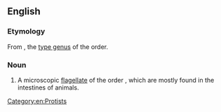==English==
{{rfimage}}
{{wikipedia}}
{{wikispecies|Retortamonadida}}

===Etymology===
From {{taxlink|Retortamonas|genus|noshow=1}}, the [[type genus]] of the order.

===Noun===
{{en-noun}}

# A microscopic [[flagellate]] of the order ''{{taxlink|Retortamonadida|order|noshow=1}}'', which are mostly found in the intestines of animals.

[[Category:en:Protists]]